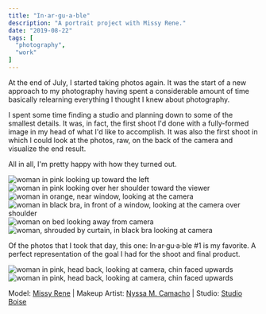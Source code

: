 ```yaml
---
title: "In·ar·gu·a·ble"
description: "A portrait project with Missy Rene."
date: "2019-08-22"
tags: [
  "photography",
  "work"
]
---
```


At the end of July, I started taking photos again. It was the start of a new approach to my photography having spent a considerable amount of time basically relearning everything I thought I knew about photography.

I spent some time finding a studio and planning down to some of the smallest details. It was, in fact, the first shoot I'd done with a fully-formed image in my head of what I'd like to accomplish. It was also the first shoot in which I could look at the photos, raw, on the back of the camera and visualize the end result.

All in all, I'm pretty happy with how they turned out.

<div data-gallery data-align="wide">
  <img src="/inarguable-1.jpg" alt="woman in pink looking up toward the left" />
  <img src="/inarguable-2.jpg" alt="woman in pink looking over her shoulder toward the viewer" />
  <img src="/inarguable-3.jpg" alt="woman in orange, near window, looking at the camera" />
  <img src="/inarguable-4.jpg" alt="woman in black bra, in front of a window, looking at the camera over shoulder" />
  <img src="/inarguable-5.jpg" alt="woman on bed looking away from camera" />
  <img src="/inarguable-6.jpg" alt="woman, shrouded by curtain, in black bra looking at camera" />
</div>

Of the photos that I took that day, this one: In·ar·gu·a·ble #1 is my favorite. A perfect representation of the goal I had for the shoot and final product.

<div data-gallery data-align="wide">
  <img src="/inarguable-7.jpg" alt="woman in pink, head back, looking at camera, chin faced upwards" />
  <img src="/inarguable-8.jpg" alt="woman in pink, head back, looking at camera, chin faced upwards" />
</div>

Model: [Missy Rene](https://www.instagram.com/_misslovelyx/) | Makeup Artist: [Nyssa M. Camacho](https://www.instagram.com/love.nyssa23/) | Studio: [Studio Boise](http://www.studioboise.org/)

